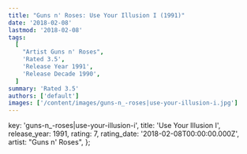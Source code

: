 ```yaml
---
title: "Guns n' Roses: Use Your Illusion I (1991)"
date: '2018-02-08'
lastmod: '2018-02-08'
tags:
  [
    "Artist Guns n' Roses",
    'Rated 3.5',
    'Release Year 1991',
    'Release Decade 1990',
  ]
summary: 'Rated 3.5'
authors: ['default']
images: ['/content/images/guns-n_-roses|use-your-illusion-i.jpg']
---
```


  key: 'guns-n_-roses|use-your-illusion-i',
  title: 'Use Your Illusion I',
  release_year: 1991,
  rating: 7,
  rating_date: '2018-02-08T00:00:00.000Z',
  artist: "Guns n' Roses",
};

<MusicRating data={data} />

